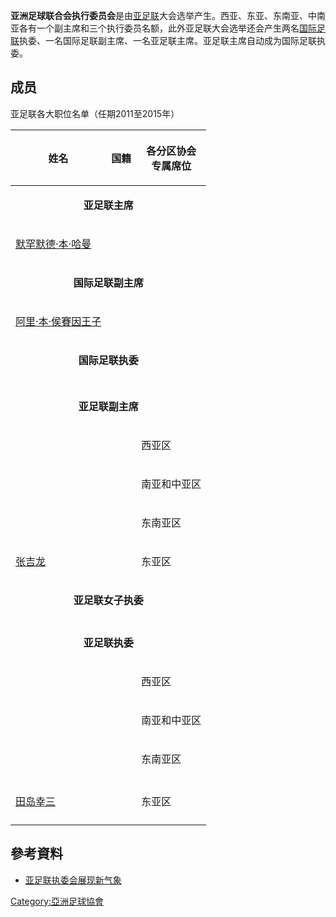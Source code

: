 {{Unreferenced|time=2021-02-10T04:54:19+00:00}}
{{update|time=2020-12-01}}
'''亚洲足球联合会执行委员会'''是由[[亚足联|亚足联]]大会选举产生。西亚、东亚、东南亚、中南亚各有一个副主席和三个执行委员名额，此外亚足联大会选举还会产生两名[[国际足联|国际足联]]执委、一名国际足联副主席、一名亚足联主席。亚足联主席自动成为国际足联执委。

== 成员 ==
亚足联各大职位名单（任期2011至2015年）
{| class="wikitable"
|- bgcolor="#EFEFEF"
! '''姓名'''
! '''国籍'''
! '''各分区协会<br>专属席位'''
|-
| colspan="3" align=center bgcolor="#EFEFEF" | '''亚足联主席'''
|-
| [[默罕默德·本·哈曼|默罕默德·本·哈曼]] || {{flag|Qatar}} ||
|-
| colspan="3" align=center bgcolor="#EFEFEF" | '''国际足联副主席'''
|-
| [[阿里·本·侯賽因王子|阿里·本·侯賽因王子]] || {{flag|Jordan}} ||
|-
| colspan="3" align=center bgcolor="#EFEFEF" | '''国际足联执委'''
|-
| {{lang|en|Vernon Manilal Fernando}} || {{flag|Sri Lanka}} ||
|-
| {{link-en|Worawi Makudi|Worawi Makudi}} || {{flag|Thailand}} ||
|-
| colspan="3" align=center bgcolor="#EFEFEF" | '''亚足联副主席'''
|-
| {{lang|en|Yusof Al Serkal}} ||{{flag|UAE}}||西亚区
|-
| {{link-en|Ganesh Thapa|Ganesh Thapa}} || {{flag|Nepal}}||南亚和中亚区
|-
| {{lang|en|Tengku Abdullah Sultan Ahmed Shah}} || {{flag|Malaysia}}||东南亚区
|-
| [[张吉龙|张吉龙]] || {{flag|CHN}} ||东亚区
|-
| colspan="3" align=center bgcolor="#EFEFEF" | '''亚足联女子执委'''
|-
| {{tsl|en|Mahfuza Akhter|Mahfuza Akhter}} || {{flag|Bangladesh}} ||
|-
| colspan="3" align=center bgcolor="#EFEFEF" | '''亚足联执委'''
|-
| {{lang|en|Ali Bin Khalifa Al Khalifa}} || {{flag|Bahrain}}||rowspan=3|西亚区
|-
| {{lang|en|Hafez I. Al Medlej }} || {{flag|Saudi Arabia}}
|-
| {{lang|en|Sayyid Khalid Hamed Al Busaidi }} || {{flag|Oman}}
|-
| {{link-en|Praful Patel |Praful Patel }} || {{flag|India}}||rowspan=3|南亚和中亚区
|-
| {{link-en|Makhdoom Syed Faisal Saleh Hayat|Makhdoom Syed Faisal Saleh Hayat}} || {{flag|Pakistan}}
|-
| {{link-en|Ali Azim|Ali Azim}} || {{flag|Maldives}}
|-
| {{lang|en|Lee Boo Aun Winston}}  || {{flag|Singapore}}||rowspan=3|东南亚区
|-
| {{lang|en|Tran Quoc Tuan}} || {{flag|Vietnam}}
|-
| {{link-en|Zaw Zaw|Zaw Zaw}} || {{flag|Myanmar}} 
|-
| {{lang|en|Ganbold Buyannemekh }} || {{flag|Mongolia}}||rowspan=3|东亚区
|-
| [[田嶋幸三|田岛幸三]] || {{flag|Japan}}
|-
| {{lang|en|Richard K. Lai}} || {{flag|Guam}}
|}
== 參考資料 ==
* [http://www.the-afc.com/zh/inside-afc/828-afc-congress-2011/32056-afc-president-welcomes-new-look-exco 亚足联执委会展现新气象]{{dead link|date=2017年11月 |bot=InternetArchiveBot |fix-attempted=yes }}

[[Category:亞洲足球協會|Category:亞洲足球協會]]